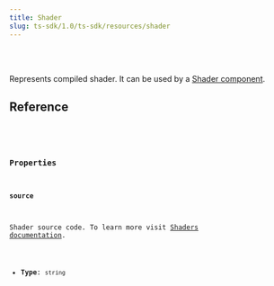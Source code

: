 ```yaml
---
title: Shader
slug: ts-sdk/1.0/ts-sdk/resources/shader
---
```



<Badge text="Node.js" variant="tip" size="large" />

<br />

<br />

Represents compiled shader. It can be used by a [Shader component](/ts-sdk/1.0/components/shader).

## Reference

<CollapsibleDetails summaryTitle="Type definitions" open>
  <Code
    code={`
type Shader = {
  source: string;
}
`}
    lang="tsx"
  />
</CollapsibleDetails>

### Properties

#### source

Shader source code. To learn more visit [Shaders documentation](/ts-sdk/1.0/fundamentals/concepts/shaders).

* **Type**: `string`
